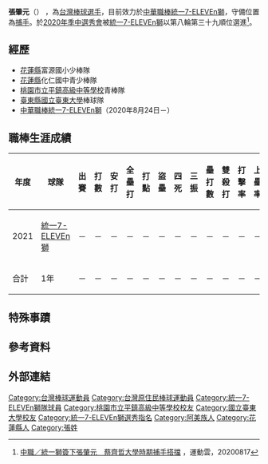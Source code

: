 {{Infobox CPBL player|
|name=張肇元|
|image=|
|width=300|
|position=捕手|
|team=統一7-ELEVEn獅|
|number=22|
|bats=右|
|throws=右|
|birthdate={{birth_date_and_age|1997|10|30|mf=y}}|
|birthplace={{TWN}}[[花蓮縣|花蓮縣]]|
|debutdate=月日
|debutyear=2020年
|debutteam=統一7-ELEVEn獅
|statyear=2020年球季
|stat1label=打擊率
|stat1value=
|stat2label=全壘打
|stat2value=
|stat3label=打點
|stat3value=
|stat4label=盜壘
|stat4value=
|teams=<nowiki></nowiki> 
*[[統一7-ELEVEn獅|統一7-ELEVEn獅]]（2020年8月24日－）
|awards=<nowiki></nowiki>
*1次[[中華職棒總冠軍賽|總冠軍]]：2020
}}

'''張肇元'''（{{bd|1997年|10月30日}}） ，為[[台灣|台灣]][[棒球|棒球]][[選手|選手]]，目前效力於[[中華職棒|中華職棒]][[統一7-ELEVEn獅|統一7-ELEVEn獅]]，守備位置為[[捕手|捕手]]。於[[中華職棒歷年選秀會#職棒三十一年（2020年）|2020年季中選秀會]]被[[統一7-ELEVEn獅|統一7-ELEVEn獅]]以第八輪第三十九順位選進<ref>[https://sports.ettoday.net/news/1786999 中職／統一獅簽下張肇元　蔡齊哲大學時期捕手搭擋] {{Wayback|url=https://sports.ettoday.net/news/1786999 |date=20210204230430 }}，運動雲，20200817</ref>。

==經歷==
*[[花蓮縣|花蓮縣]]富源國小少棒隊
*[[花蓮縣|花蓮縣]]化仁國中青少棒隊
*[[桃園市立平鎮高級中等學校|桃園市立平鎮高級中等學校]]青棒隊
*[[臺東縣|臺東縣]][[國立臺東大學|國立臺東大學]]棒球隊
*[[中華職棒|中華職棒]][[統一7-ELEVEn獅|統一7-ELEVEn獅]]（2020年8月24日－）

==職棒生涯成績==
{| class="wikitable" width="1000px"
|- align="center"
!年度!!球隊!!出賽!!打數!!安打!!全壘打!!打點!!盜壘!!四死!!三振!!壘打數!!雙殺打!!打擊率!!上壘率!!長打率!!OPS
|- align="center"
|2021||[[統一7-ELEVEn獅|統一7-ELEVEn獅]]||－||－||－||－||－||－||－||－||－||－||－||－||－||－
|- style="color:black; background-color:#F75000;color:#FFFFFF" align="center"
|合計||1年||－||－||－||－||－||－||－||－||－||－||－||－||－||－
|}

==特殊事蹟==

== 參考資料 ==
{{reflist}}

==外部連結==
{{台灣棒球維基館}}
{{統一7-ELEVEn獅隊球員名單}}
{{DEFAULTSORT:Chang Chao Yuan}}
[[Category:台灣棒球運動員|Category:台灣棒球運動員]]
[[Category:台灣原住民棒球運動員|Category:台灣原住民棒球運動員]]
[[Category:統一7-ELEVEn獅隊球員|Category:統一7-ELEVEn獅隊球員]]
[[Category:桃園市立平鎮高級中等學校校友|Category:桃園市立平鎮高級中等學校校友]]
[[Category:國立臺東大學校友|Category:國立臺東大學校友]]
[[Category:統一7-ELEVEn獅選秀指名|Category:統一7-ELEVEn獅選秀指名]]
[[Category:阿美族人|Category:阿美族人]]
[[Category:花蓮縣人|Category:花蓮縣人]]
[[Category:張姓|Category:張姓]]